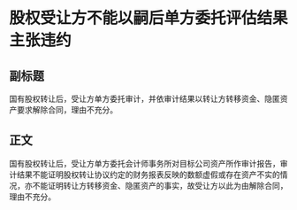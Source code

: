 # 股权受让方不能以嗣后单方委托评估结果主张违约
## 副标题
国有股权转让后，受让方单方委托审计，并依审计结果以转让方转移资金、隐匿资产要求解除合同，理由不充分。
## 正文
国有股权转让后，受让方单方委托会计师事务所对目标公司资产所作审计报告，审计结果不能证明股权转让协议约定的财务报表反映的数额虚假或存在资产不实的情况，亦不能证明转让方转移资金、隐匿资产的事实，故受让方以此为由解除合同，理由不充分。